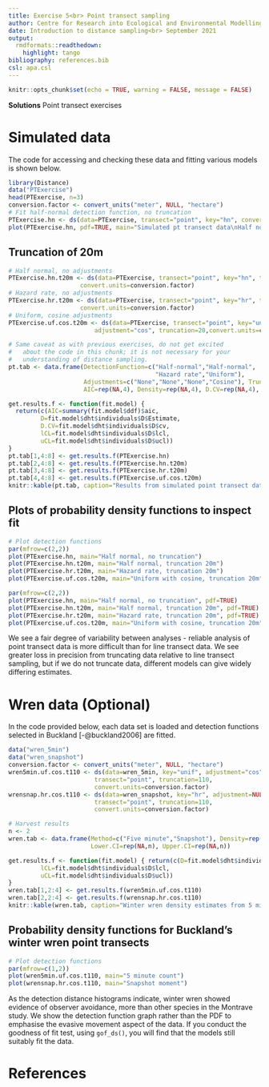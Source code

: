---
title: Exercise 5<br> Point transect sampling
author: Centre for Research into Ecological and Environmental Modelling <br> **University of St Andrews**
date: Introduction to distance sampling<br> September 2021
output: 
  rmdformats::readthedown:
    highlight: tango
bibliography: references.bib
csl: apa.csl
---

```{r setup, include=FALSE}
knitr::opts_chunk$set(echo = TRUE, warning = FALSE, message = FALSE)
```

::: {.alert .alert-success}
<strong>Solutions</strong> Point transect exercises
:::

# Simulated data

The code for accessing and checking these data and fitting various models is shown below.

```{r, fig.width=4, fig.height=4, message=FALSE}
library(Distance)
data("PTExercise")
head(PTExercise, n=3)
conversion.factor <- convert_units("meter", NULL, "hectare")
# Fit half-normal detection function, no truncation
PTExercise.hn <- ds(data=PTExercise, transect="point", key="hn", convert.units=conversion.factor)
plot(PTExercise.hn, pdf=TRUE, main="Simulated pt transect data\nHalf normal key function")
```

## Truncation of 20m

```{r, trunc20, message=FALSE}
# Half normal, no adjustments
PTExercise.hn.t20m <- ds(data=PTExercise, transect="point", key="hn", truncation=20,
                    convert.units=conversion.factor)
# Hazard rate, no adjustments
PTExercise.hr.t20m <- ds(data=PTExercise, transect="point", key="hr", truncation=20,
                    convert.units=conversion.factor)
# Uniform, cosine adjustments
PTExercise.uf.cos.t20m <- ds(data=PTExercise, transect="point", key="unif", 
                        adjustment="cos", truncation=20,convert.units=conversion.factor)
```

```{r, echo=F}
# Same caveat as with previous exercises, do not get excited
#   about the code in this chunk; it is not necessary for your 
#   understanding of distance sampling.
pt.tab <- data.frame(DetectionFunction=c("Half-normal","Half-normal",
                                         "Hazard rate","Uniform"), 
                     Adjustments=c("None","None","None","Cosine"), Truncation=c(34.2,20,20,20), 
                     AIC=rep(NA,4), Density=rep(NA,4), D.CV=rep(NA,4), Lower.CI=rep(NA,4), Upper.CI=rep(NA,4))

get.results.f <- function(fit.model) {
  return(c(AIC=summary(fit.model$ddf)$aic,
         D=fit.model$dht$individuals$D$Estimate,
         D.CV=fit.model$dht$individuals$D$cv,
         lCL=fit.model$dht$individuals$D$lcl,
         uCL=fit.model$dht$individuals$D$ucl))
}
pt.tab[1,4:8] <- get.results.f(PTExercise.hn)
pt.tab[2,4:8] <- get.results.f(PTExercise.hn.t20m)
pt.tab[3,4:8] <- get.results.f(PTExercise.hr.t20m)
pt.tab[4,4:8] <- get.results.f(PTExercise.uf.cos.t20m)
knitr::kable(pt.tab, caption="Results from simulated point transect data.", digits=3)
```

## Plots of probability density functions to inspect fit

```{r, echo=FALSE, eval=FALSE}
# Plot detection functions
par(mfrow=c(2,2))
plot(PTExercise.hn, main="Half normal, no truncation")
plot(PTExercise.hn.t20m, main="Half normal, truncation 20m")
plot(PTExercise.hr.t20m, main="Hazard rate, truncation 20m")
plot(PTExercise.uf.cos.t20m, main="Uniform with cosine, truncation 20m")
```

```{r, fig.height=6}
par(mfrow=c(2,2))
plot(PTExercise.hn, main="Half normal, no truncation", pdf=TRUE)
plot(PTExercise.hn.t20m, main="Half normal, truncation 20m", pdf=TRUE)
plot(PTExercise.hr.t20m, main="Hazard rate, truncation 20m", pdf=TRUE)
plot(PTExercise.uf.cos.t20m, main="Uniform with cosine, truncation 20m", pdf=TRUE)
```

We see a fair degree of variability between analyses - reliable analysis of point transect data is more difficult than for line transect data. We see greater loss in precision from truncating data relative to line transect sampling, but if we do not truncate data, different models can give widely differing estimates.

# Wren data (Optional)

In the code provided below, each data set is loaded and detection functions selected in Buckland [-@buckland2006] are fitted.

```{r, echo=T, eval=T}
data("wren_5min")
data("wren_snapshot")
conversion.factor <- convert_units("meter", NULL, "hectare")
wren5min.uf.cos.t110 <- ds(data=wren_5min, key="unif", adjustment="cos", 
                        transect="point", truncation=110, 
                        convert.units=conversion.factor)
wrensnap.hr.cos.t110 <- ds(data=wren_snapshot, key="hr", adjustment=NULL, 
                        transect="point", truncation=110, 
                        convert.units=conversion.factor)
```

```{r, echo=F}
# Harvest results
n <- 2
wren.tab <- data.frame(Method=c("Five minute","Snapshot"), Density=rep(NA,n), 
                       Lower.CI=rep(NA,n), Upper.CI=rep(NA,n))

get.results.f <- function(fit.model) { return(c(D=fit.model$dht$individuals$D$Estimate,
         lCL=fit.model$dht$individuals$D$lcl,
         uCL=fit.model$dht$individuals$D$ucl))
}
wren.tab[1,2:4] <- get.results.f(wren5min.uf.cos.t110)
wren.tab[2,2:4] <- get.results.f(wrensnap.hr.cos.t110)
knitr::kable(wren.tab, caption="Winter wren density estimates from 5 minute counts and snapshot moment.", digits=3)
```

## Probability density functions for Buckland's winter wren point transects

```{r, fig.height=4}
# Plot detection functions
par(mfrow=c(1,2))
plot(wren5min.uf.cos.t110, main="5 minute count")
plot(wrensnap.hr.cos.t110, main="Snapshot moment")
```

As the detection distance histograms indicate, winter wren showed evidence of observer avoidance, more than other species in the Montrave study. We show the detection function graph rather than the PDF to emphasise the evasive movement aspect of the data. If you conduct the goodness of fit test, using `gof_ds()`, you will find that the models still suitably fit the data.

# References
